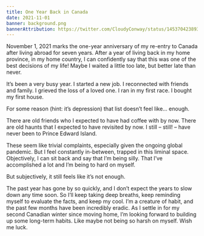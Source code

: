 ```yaml
---
title: One Year Back in Canada
date: 2021-11-01
banner: background.png
bannerAttribution: https://twitter.com/CloudyConway/status/1453704238937292802
---
```


November 1, 2021 marks the one-year anniversary of my re-entry to Canada after living abroad for seven years. After a year of living back in my home province, in my home country, I can confidently say that this was one of the best decisions of my life! Maybe I waited a little too late, but better late than never.

It’s been a very busy year. I started a new job. I reconnected with friends and family. I grieved the loss of a loved one. I ran in my first race. I bought my first house.

For some reason (hint: it’s depression) that list doesn’t feel like… enough.

There are old friends who I expected to have had coffee with by now. There are old haunts that I expected to have revisited by now. I still – still! – have never been to Prince Edward Island.

These seem like trivial complaints, especially given the ongoing global pandemic. But I feel constantly in-between, trapped in this liminal space. Objectively, I can sit back and say that I’m being silly. That I’ve accomplished a lot and I’m being to hard on myself.

But subjectively, it still feels like it’s not enough.

The past year has gone by so quickly, and I don’t expect the years to slow down any time soon. So I’ll keep taking deep breaths, keep reminding myself to evaluate the facts, and keep my cool. I’m a creature of habit, and the past few months have been incredibly eradic. As I settle in for my second Canadian winter since moving home, I’m looking forward to building up some long-term habits. Like maybe not being so harsh on myself. Wish me luck.
